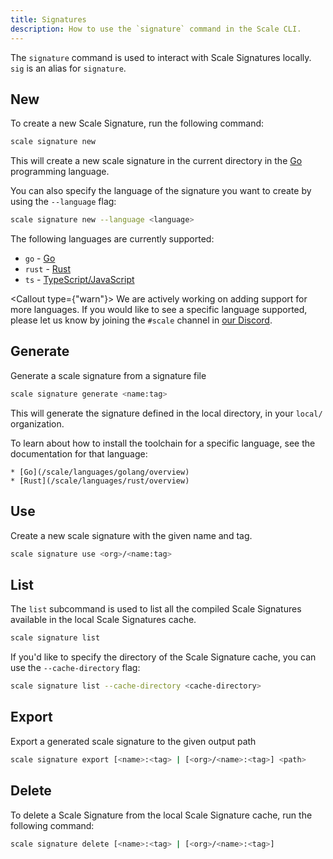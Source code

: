 ```yaml
---
title: Signatures
description: How to use the `signature` command in the Scale CLI.
---
```


The `signature` command is used to interact with Scale Signatures locally. `sig` is an alias for `signature`.

## New

To create a new Scale Signature, run the following command:

```bash
scale signature new
```

This will create a new scale signature in the current directory in the [Go](https://golang.org/) programming language.

You can also specify the language of the signature you want to create by using the `--language` flag:

```bash
scale signature new --language <language>
```

The following languages are currently supported:

  * `go` - [Go](/scale/languages/golang/overview)
  * `rust` - [Rust](/scale/languages/rust/overview)
  * `ts` - [TypeScript/JavaScript](/scale/languages/javascript-typescript/overview)

<Callout type={"warn"}>
    We are actively working on adding support for more languages. If you would like to see a specific language supported, please let
    us know by joining the `#scale` channel in [our Discord](https://loopholelabs.com/discord).
</Callout>

## Generate

Generate a scale signature from a signature file

```bash
scale signature generate <name:tag>
```

This will generate the signature defined in the local directory, in your `local/` organization.


<Callout>
    To learn about how to install the toolchain for a specific language, see the documentation for that language:

    * [Go](/scale/languages/golang/overview)
    * [Rust](/scale/languages/rust/overview)
</Callout>

## Use

Create a new scale signature with the given name and tag.

```bash
scale signature use <org>/<name:tag>
```

## List

The `list` subcommand is used to list all the compiled Scale Signatures available in the local Scale Signatures cache.

```bash
scale signature list
```

If you'd like to specify the directory of the Scale Signature cache, you can use the `--cache-directory` flag:

```bash
scale signature list --cache-directory <cache-directory>
```

## Export

Export a generated scale signature to the given output path

```bash
scale signature export [<name>:<tag> | [<org>/<name>:<tag>] <path>
```

## Delete

To delete a Scale Signature from the local Scale Signature cache, run the following command:

```bash
scale signature delete [<name>:<tag> | [<org>/<name>:<tag>]
```
